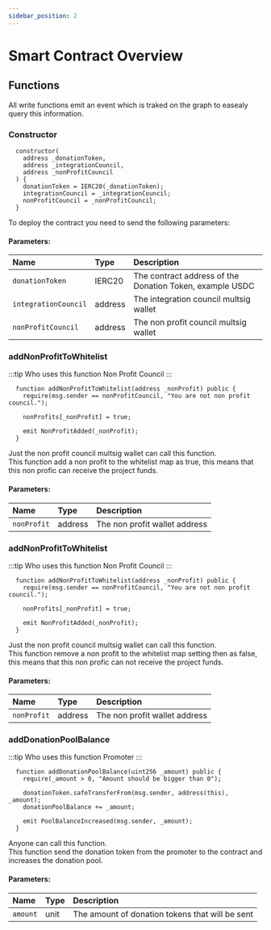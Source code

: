 ```yaml
---
sidebar_position: 2
---
```


# Smart Contract Overview

## Functions
All write functions emit an event which is traked on the graph to easealy query this information.

### Constructor

```
  constructor(
    address _donationToken,
    address _integrationCouncil,
    address _nonProfitCouncil
  ) {
    donationToken = IERC20(_donationToken);
    integrationCouncil = _integrationCouncil;
    nonProfitCouncil = _nonProfitCouncil;
  }
```

To deploy the contract you need to send the following parameters:

#### Parameters:

| Name                | Type    | Description                                                    |
| :------------------ | :------ | :------------------------------------------------------------- |
| `donationToken`     | IERC20  | The contract address of the Donation Token, example USDC       |
| `integrationCouncil`| address | The integration council multsig wallet                         |
| `nonProfitCouncil`  | address | The non profit council multsig wallet                          |

### addNonProfitToWhitelist
:::tip Who uses this function
Non Profit Council
:::

```
  function addNonProfitToWhitelist(address _nonProfit) public {
    require(msg.sender == nonProfitCouncil, "You are not non profit council.");

    nonProfits[_nonProfit] = true;

    emit NonProfitAdded(_nonProfit);
  }
```

Just the non profit council multsig wallet can call this function.  
This function add a non profit to the whitelist map as true, this means that this non profic can receive the project funds.  

#### Parameters:

| Name                | Type    | Description                      |
| :------------------ | :------ | :------------------------------- |
| `nonProfit`         | address  | The non profit wallet address   |

### addNonProfitToWhitelist
:::tip Who uses this function
Non Profit Council
:::

```
  function addNonProfitToWhitelist(address _nonProfit) public {
    require(msg.sender == nonProfitCouncil, "You are not non profit council.");

    nonProfits[_nonProfit] = true;

    emit NonProfitAdded(_nonProfit);
  }
```

Just the non profit council multsig wallet can call this function.  
This function remove a non profit to the whitelist map setting then as false, this means that this non profic can not receive the project funds.   

#### Parameters:

| Name                | Type    | Description                      |
| :------------------ | :------ | :------------------------------- |
| `nonProfit`         | address  | The non profit wallet address   |

### addDonationPoolBalance
:::tip Who uses this function
Promoter
:::
```
  function addDonationPoolBalance(uint256 _amount) public {
    require(_amount > 0, "Amount should be bigger than 0");

    donationToken.safeTransferFrom(msg.sender, address(this), _amount);
    donationPoolBalance += _amount;

    emit PoolBalanceIncreased(msg.sender, _amount);
  }
```

Anyone can call this function.  
This function send the donation token from the promoter to the contract and increases the donation pool.

#### Parameters:

| Name                | Type    | Description                                         |
| :------------------ | :------ | :-------------------------------------------------- |
| `amount`            | unit    | The amount of donation tokens that will be sent     |